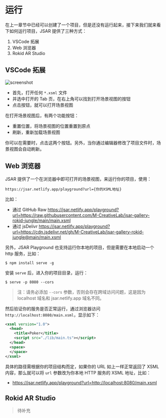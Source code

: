 # 运行

在上一章节中已经可以创建了一个项目，但是还没有运行起来，接下来我们就来看下如何运行项目，JSAR 提供了三种方式：

1. VSCode 拓展
2. Web 浏览器
3. Rokid AR Studio

## VSCode 拓展

![screenshot](howto-run-project.png)

- 首先，打开任何 `*.xsml` 文件
- 并选中打开的 Tab 页，在右上角可以找到打开场景视图的按钮
- 点击按钮，就可以打开场景视图

在打开场景视图后，有两个功能按钮：

- 重置位置，将场景视图的位置重置到原点
- 刷新，重新加载场景视图

你可以在需要时，点击这两个按钮。另外，当你通过编辑器修改了项目文件时，场景视图会自动刷新。

## Web 浏览器

JSAR 提供了一个在浏览器中即可打开的场景视图，来运行你的项目，使用：

```
https://jsar.netlify.app/playground?url={你的XSML地址}
```

比如：

- 通过 GitHub Raw https://jsar.netlify.app/playground?url=https://raw.githubusercontent.com/M-CreativeLab/jsar-gallery-rokid-jungle/main/main.xsml
- 通过 jsDelivr https://jsar.netlify.app/playground?url=https://cdn.jsdelivr.net/gh/M-CreativeLab/jsar-gallery-rokid-jungle@main/main.xsml

另外，JSAR Playground 也支持运行你本地的项目，但是需要在本地启动一个 http 服务，比如：

```
$ npm install serve -g
```

安装 `serve` 后，进入你的项目目录，运行：

```
$ serve -p 8080 --cors
```

> 注：请务必添加 `--cors` 参数，否则会存在跨域访问问题，这是因为 localhost 域名和 jsar.netlify.app 域名不同。

然后验证你的服务是否正常运行，通过浏览器访问 `http://localhost:8080/main.xsml`，显示如下：

```xml
<xsml version="1.0">
  <head>
    <title>Poker</title>
    <script src="./lib/main.ts"></script>
  </head>
  <space>
  </space>
</xsml>
```

具体的路径需根据你的项目结构而定，如果你的 URL 如上一样正常返回了 XSML 内容，那么就可以将 `url` 参数改为你本地 HTTP 服务的 XSML 地址，比如：

- https://jsar.netlify.app/playground?url=http://localhost:8080/main.xsml

## Rokid AR Studio

> 待补充
